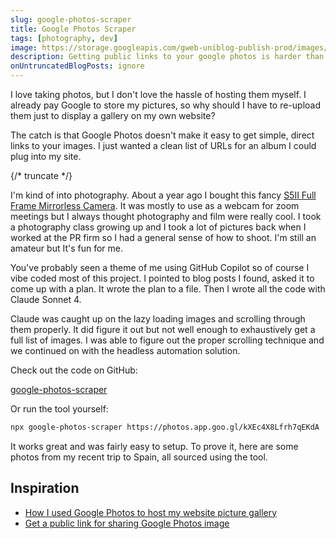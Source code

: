 ```yaml
---
slug: google-photos-scraper
title: Google Photos Scraper
tags: [photography, dev]
image: https://storage.googleapis.com/gweb-uniblog-publish-prod/images/Photos_Hero_1.max-600x600.format-webp.webp
description: Getting public links to your google photos is harder than it seems
onUntruncatedBlogPosts: ignore
---
```



I love taking photos, but I don't love the hassle of hosting them myself. I already pay Google to store my pictures, so why should I have to re-upload them just to display a gallery on my own website?

The catch is that Google Photos doesn't make it easy to get simple, direct links to your images. I just wanted a clean list of URLs for an album I could plug into my site.

{/* truncate */}

I'm kind of into photography. About a year ago I bought this fancy [S5II Full Frame Mirrorless Camera](https://shop.panasonic.com/products/s5m2-full-frame-mirrorless-camera-body). It was mostly to use as a webcam for zoom meetings but I always thought photography and film were really cool. I took a photography class growing up and I took a lot of pictures back when I worked at the PR firm so I had a general sense of how to shoot. I'm still an amateur but It's fun for me.

You've probably seen a theme of me using GitHub Copilot so of course I vibe coded most of this project. I pointed to blog posts I found, asked it to come up with a plan. It wrote the plan to a file. Then I wrote all the code with Claude Sonnet 4.

Claude was caught up on the lazy loading images and scrolling through them properly. It did figure it out but not well enough to exhaustively get a full list of images. I was able to figure out the proper scrolling technique and we continued on with the headless automation solution.

Check out the code on GitHub:

[google-photos-scraper](https://github.com/austenstone/google-photos-scraper)

Or run the tool yourself:

```bash
npx google-photos-scraper https://photos.app.goo.gl/kXEc4X8Lfrh7qEKdA
```

It works great and was fairly easy to setup. To prove it, here are some photos from my recent trip to Spain, all sourced using the tool.

<PhotoSwipeGallery images={photoUrls} thumbnailSize={250} />

## Inspiration

* [How I used Google Photos to host my website picture gallery](https://medium.com/@ValentinHervieu/how-i-used-google-photos-to-host-my-website-pictures-gallery-d49f037c8e3c)
* [Get a public link for sharing Google Photos image](https://www.rainsberger.ca/guides/direct-link-for-posting-google-photos-image/)
